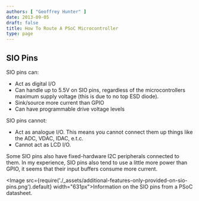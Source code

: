 ```yaml
---
authors: [ "Geoffrey Hunter" ]
date: 2013-09-05
draft: false
title: How To Route A PSoC Microcontroller
type: page
---
```


## SIO Pins

SIO pins can:

* Act as digital I/O
* Can handle up to 5.5V on SIO pins, regardless of the microcontrollers maximum supply voltage (this is due to no top ESD diode).
* Sink/source more current than GPIO
* Can have programmable drive voltage levels

SIO pins cannot:

* Act as analogue I/O. This means you cannot connect them up things like the ADC, VDAC, IDAC, e.t.c.
* Cannot act as LCD I/O.

Some SIO pins also have fixed-hardware I2C peripherals connected to them. In my experience, SIO pins also tend to use a little more power than GPIO, it seems that their input buffers consume more current.

<Image src={require('./_assets/additional-features-only-provided-on-sio-pins.png').default} width="631px">Information on the SIO pins from a PSoC datasheet.</Image>
